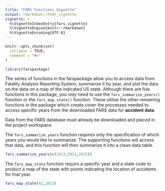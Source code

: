 ```yaml
---
title: "FARS Functions Vignette"
output: rmarkdown::html_vignette
vignette: >
  %\VignetteIndexEntry{fars_vignette}
  %\VignetteEngine{knitr::rmarkdown}
  %\VignetteEncoding{UTF-8}
---
```


```r
knitr::opts_chunk$set(
  collapse = TRUE,
  comment = "#>"
)
```

```r
library(farspackage)
```

The series of functions in the farspackage allow you to access data from Fatality Analysis Reporting System, summarize it by year, and plot the data on the data on a map of the indicated US state.  Although there are five functions in this package, you only need to use the `fars_summarize_years()` function or the `fars_map_state()` function.  These utilize the other remaining functions in the package which create cover the processes needed to access specific years from the downloaded FARS data for **accident data**.

Data from the FARS database must already be downloaded and placed in the project workspace.

The `fars_summarize_years` function requires only the specification of which years you would like to summarize.  The supporting functions will access that data, and this function will then summarize it into a clean data table.

```r
fars_summarize_years(c(2013,2014,2015))
```

The `fars_map_state` function requirs a specific year and a state code to product a map of the state with points indicating the location of accidents for that year.
```r
fars_map_state(42,2013)
```
